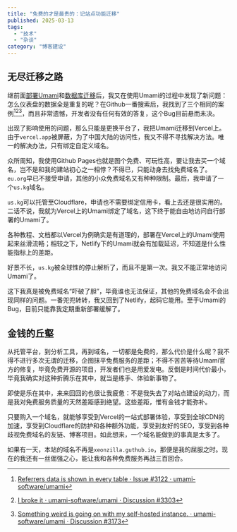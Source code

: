 ```yaml
---
title: "免费的才是最贵的：记站点功能迁移"
published: 2025-03-13
tags:
  - "技术"
  - "杂谈"
category: "博客建设"
---
```

## 无尽迁移之路
继前面[部署Umami](/posts/netlify_supabase_umami/)和[数据库迁移](/posts/from_supabase_to_neon/)后，我又在使用Umami的过程中发现了新问题：怎么仪表盘的数据全是重复的呢？在Github一番搜索后，我找到了三个相同的案例[^1][^2][^3]，而且非常遗憾，开发者没有任何有效的答复，这个Bug目前悬而未决。

出现了影响使用的问题，那么只能是更换平台了，我把Umami迁移到Vercel上。由于`vercel.app`被屏蔽，为了中国大陆的访问性，我又不得不寻找解决方法。唯一的解决办法，只有绑定自定义域名。

众所周知，我使用Github Pages也就是图个免费、可玩性高，要让我去买一个域名，岂不是和我的建站初心之一相悖？不得已，只能动身去找免费域名了。`eu.org`早已不接受申请，其他的小众免费域名又有种种限制。最后，我申请了一个`us.kg`域名。

`us.kg`可以托管至Cloudflare，申请也不需要绑定信用卡，看上去还是很实用的。二话不说，我就为Vercel上的Umami绑定了域名，这下终于能自由地访问自行部署的Umami了。

各种教程、文档都以Vercel为例确实是有道理的，部署在Vercel上的Umami使用起来丝滑流畅；相较之下，Netlify下的Umami就会有加载延迟，不知道是什么性能指标上的差距。

好景不长，`us.kg`被全球性的停止解析了，而且不是第一次。我又不能正常地访问Umami了。

这下我真是被免费域名“吓破了胆”，毕竟谁也无法保证，其他的免费域名会不会出现同样的问题。一番兜兜转转，我又回到了Netlify，起码它能用。至于Umami的Bug，目前只能靠我定期重新部署缓解了。

## 金钱的丘壑
从托管平台，到分析工具，再到域名，一切都是免费的，那么代价是什么呢？我不得不进行多次无谓的迁移，企图抹平免费服务的差距；不得不苦苦等待Umami官方的修复，毕竟免费开源的项目，开发者们也是用爱发电。反倒是时间代价最小，毕竟我确实对这种折腾乐在其中，就当是练手、体验新事物了。

即使是乐在其中，来来回回的也很让我疲惫：不是我失去了对站点建设的动力，而是我对免费服务质量的天然差距感到绝望。这些差距，惟有金钱才能弥补。

只要购入一个域名，就能够享受到Vercel的一站式部署体验，享受到全球CDN的加速，享受到Cloudflare的防护和各种额外功能，享受到友好的SEO，享受到各种歧视免费域名的友链、博客项目。如此想来，一个域名能做到的事真是太多了。

如果有一天，本站的域名不再是`xeonzilla.guthub.io`，那便是我的屈服之时。现在的我还有一丝倔强之心，能让我和各种免费服务再战三百回合。

[^1]:[Referrers data is shown in every table · Issue #3122 · umami-software/umami](https://github.com/umami-software/umami/issues/3122)
[^2]:[I broke it · umami-software/umami · Discussion #3303](https://github.com/umami-software/umami/discussions/3303)
[^3]:[Something weird is going on with my self-hosted instance. · umami-software/umami · Discussion #3173](https://github.com/umami-software/umami/discussions/3173)
